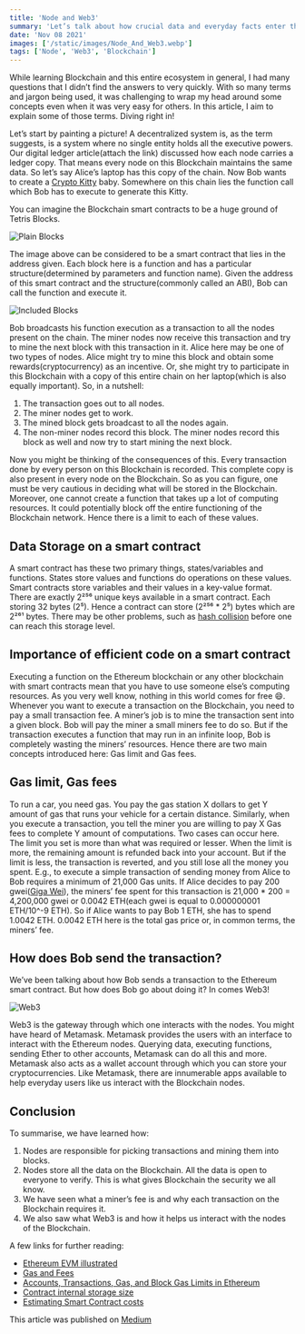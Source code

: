 ```yaml
---
title: 'Node and Web3'
summary: 'Let’s talk about how crucial data and everyday facts enter the blockchain state!'
date: 'Nov 08 2021'
images: ['/static/images/Node_And_Web3.webp']
tags: ['Node', 'Web3', 'Blockchain']
---
```


While learning Blockchain and this entire ecosystem in general, I had many questions that I didn’t find the answers to very quickly. With so many terms and jargon being used, it was challenging to wrap my head around some concepts even when it was very easy for others. In this article, I aim to explain some of those terms. Diving right in!

Let’s start by painting a picture!
A decentralized system is, as the term suggests, is a system where no single entity holds all the executive powers. Our digital ledger article(attach the link) discussed how each node carries a ledger copy. That means every node on this Blockchain maintains the same data. So let’s say Alice’s laptop has this copy of the chain. Now Bob wants to create a [Crypto Kitty](https://www.cryptokitties.co/) baby. Somewhere on this chain lies the function call which Bob has to execute to generate this Kitty.

You can imagine the Blockchain smart contracts to be a huge ground of Tetris Blocks.

![Plain Blocks](/AireshBlog/static/images/Plain_blocks.jpg)

The image above can be considered to be a smart contract that lies in the address given. Each block here is a function and has a particular structure(determined by parameters and function name). Given the address of this smart contract and the structure(commonly called an ABI), Bob can call the function and execute it.

![Included Blocks](/AireshBlog/static/images/Included-Blocks.png)

Bob broadcasts his function execution as a transaction to all the nodes present on the chain. The miner nodes now receive this transaction and try to mine the next block with this transaction in it. Alice here may be one of two types of nodes. Alice might try to mine this block and obtain some rewards(cryptocurrency) as an incentive. Or, she might try to participate in this Blockchain with a copy of this entire chain on her laptop(which is also equally important). So, in a nutshell:

1. The transaction goes out to all nodes.
2. The miner nodes get to work.
3. The mined block gets broadcast to all the nodes again.
4. The non-miner nodes record this block. The miner nodes record this block as well and now try to start mining the next block.

Now you might be thinking of the consequences of this. Every transaction done by every person on this Blockchain is recorded. This complete copy is also present in every node on the Blockchain. So as you can figure, one must be very cautious in deciding what will be stored in the Blockchain. Moreover, one cannot create a function that takes up a lot of computing resources. It could potentially block off the entire functioning of the Blockchain network. Hence there is a limit to each of these values.

## Data Storage on a smart contract

A smart contract has these two primary things, states/variables and functions. States store values and functions do operations on these values. Smart contracts store variables and their values in a key-value format. There are exactly 2²⁵⁶ unique keys available in a smart contract. Each storing 32 bytes (2⁵). Hence a contract can store (2²⁵⁶ \* 2⁵) bytes which are 2²⁶¹ bytes. There may be other problems, such as [hash collision](https://freemanlaw.com/hash-collisions-explained/) before one can reach this storage level.

## Importance of efficient code on a smart contract

Executing a function on the Ethereum blockchain or any other blockchain with smart contracts mean that you have to use someone else’s computing resources. As you very well know, nothing in this world comes for free 😄. Whenever you want to execute a transaction on the Blockchain, you need to pay a small transaction fee. A miner’s job is to mine the transaction sent into a given block. Bob will pay the miner a small miners fee to do so. But if the transaction executes a function that may run in an infinite loop, Bob is completely wasting the miners’ resources. Hence there are two main concepts introduced here: Gas limit and Gas fees.

## Gas limit, Gas fees

To run a car, you need gas. You pay the gas station X dollars to get Y amount of gas that runs your vehicle for a certain distance. Similarly, when you execute a transaction, you tell the miner you are willing to pay X Gas fees to complete Y amount of computations. Two cases can occur here. The limit you set is more than what was required or lesser.
When the limit is more, the remaining amount is refunded back into your account. But if the limit is less, the transaction is reverted, and you still lose all the money you spent.
E.g., to execute a simple transaction of sending money from Alice to Bob requires a minimum of 21,000 Gas units. If Alice decides to pay 200 gwei([Giga Wei](https://en.wikipedia.org/wiki/Wei_Dai)), the miners’ fee spent for this transaction is 21,000 \* 200 = 4,200,000 gwei or 0.0042 ETH(each gwei is equal to 0.000000001 ETH/10^-9 ETH). So if Alice wants to pay Bob 1 ETH, she has to spend 1.0042 ETH. 0.0042 ETH here is the total gas price or, in common terms, the miners’ fee.

## How does Bob send the transaction?

We’ve been talking about how Bob sends a transaction to the Ethereum smart contract. But how does Bob go about doing it?
In comes Web3!

![Web3](/AireshBlog/static/images/Web3.webp)

Web3 is the gateway through which one interacts with the nodes. You might have heard of Metamask. Metamask provides the users with an interface to interact with the Ethereum nodes. Querying data, executing functions, sending Ether to other accounts, Metamask can do all this and more. Metamask also acts as a wallet account through which you can store your cryptocurrencies. Like Metamask, there are innumerable apps available to help everyday users like us interact with the Blockchain nodes.

## Conclusion

To summarise, we have learned how:

1. Nodes are responsible for picking transactions and mining them into blocks.
2. Nodes store all the data on the Blockchain. All the data is open to everyone to verify. This is what gives Blockchain the security we all know.
3. We have seen what a miner’s fee is and why each transaction on the Blockchain requires it.
4. We also saw what Web3 is and how it helps us interact with the nodes of the Blockchain.

A few links for further reading:

- [Ethereum EVM illustrated](https://takenobu-hs.github.io/downloads/ethereum_evm_illustrated.pdf)
- [Gas and Fees](https://ethereum.org/en/developers/docs/gas/)
- [Accounts, Transactions, Gas, and Block Gas Limits in Ethereum](https://hudsonjameson.com/2017-06-27-accounts-transactions-gas-ethereum/)
- [Contract internal storage size](https://ethereum.stackexchange.com/questions/986/can-a-contracts-internal-storage-keep-increasing-forever)
- [Estimating Smart Contract costs](https://medium.com/scrappy-squirrels/estimating-smart-contract-costs-f65acf818c26)

This article was published on [Medium](https://medium.com/coinmonks/node-and-web3-8de60f2152b4)

